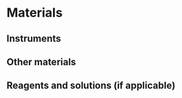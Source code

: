 # Materials

## Instruments

<!--
Listing of the equipment needed and references to the `SIP`'s (Standard Instrument Procedure; `<protocol code>-YYYY.NN`) if any.
If no specific `SIP`'s are available, illustrate the permitted equipment with photos, state the exact type of equipment, ...
-->

## Other materials

<!--
List of materials used.
Clearly indicate which materials are permissible, which volumes, dimensions, material, ...
e.g. do not state the sample jar, but do: square bottle, volume 250 ml, graduated, made of `PE`, with a closable lid made of `PP`.
-->

## Reagents and solutions (if applicable)

<!--
A listing of reagents, what purity, volume, safety precautions.
e.g. Sulfuric acid (`H2SO4`), concentrated (96%), pro analysis + safety info (strong acid, corrosive, use gloves, glasses and mask when using)
A list of solutions, which purity, volume, safety regulations.
If these solutions are prepared yourself, also state the method of preparation.
For instance: Sulfuric acid `1M`: dilute sulfuric acid concentrated 18 times with `ultrapure` water.
Attention: always add sulfuric acid to water and never vice versa!
-->
